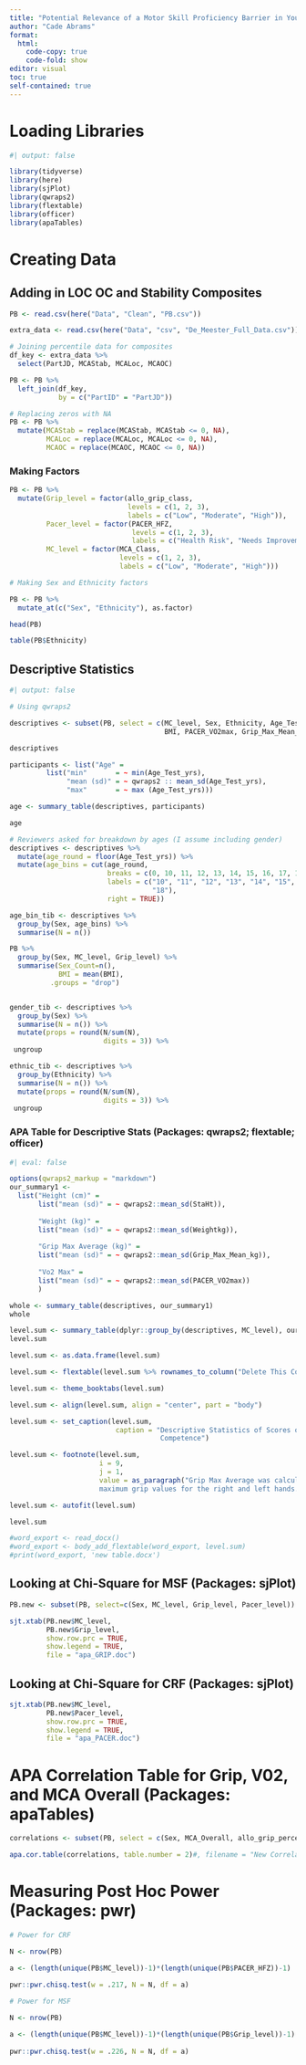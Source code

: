 ```yaml
---
title: "Potential Relevance of a Motor Skill Proficiency Barrier in Youth"
author: "Cade Abrams"
format: 
  html:
    code-copy: true
    code-fold: show
editor: visual
toc: true
self-contained: true
---
```


# Loading Libraries
```r
#| output: false

library(tidyverse)
library(here)
library(sjPlot)
library(qwraps2)
library(flextable)
library(officer)
library(apaTables)
```

# Creating Data

## Adding in LOC OC and Stability Composites

```r
PB <- read.csv(here("Data", "Clean", "PB.csv"))

extra_data <- read.csv(here("Data", "csv", "De_Meester_Full_Data.csv"))

# Joining percentile data for composites
df_key <- extra_data %>% 
  select(PartJD, MCAStab, MCALoc, MCAOC)

PB <- PB %>% 
  left_join(df_key,
            by = c("PartID" = "PartJD"))

# Replacing zeros with NA
PB <- PB %>% 
  mutate(MCAStab = replace(MCAStab, MCAStab <= 0, NA),
         MCALoc = replace(MCALoc, MCALoc <= 0, NA),
         MCAOC = replace(MCAOC, MCAOC <= 0, NA))
```

### Making Factors
```r
PB <- PB %>% 
  mutate(Grip_level = factor(allo_grip_class,
                             levels = c(1, 2, 3),
                             labels = c("Low", "Moderate", "High")),
         Pacer_level = factor(PACER_HFZ,
                              levels = c(1, 2, 3),
                              labels = c("Health Risk", "Needs Improvement", "Healthy")),
         MC_level = factor(MCA_Class,
                           levels = c(1, 2, 3),
                           labels = c("Low", "Moderate", "High")))

# Making Sex and Ethnicity factors

PB <- PB %>% 
  mutate_at(c("Sex", "Ethnicity"), as.factor)

head(PB)

table(PB$Ethnicity)
```

## Descriptive Statistics

```r
#| output: false

# Using qwraps2

descriptives <- subset(PB, select = c(MC_level, Sex, Ethnicity, Age_Test_yrs, StaHt, Weightkg, 
                                      BMI, PACER_VO2max, Grip_Max_Mean_kg))

descriptives

participants <- list("Age" = 
         list("min"       = ~ min(Age_Test_yrs),
              "mean (sd)" = ~ qwraps2 :: mean_sd(Age_Test_yrs),
              "max"       = ~ max (Age_Test_yrs)))

age <- summary_table(descriptives, participants)

age

# Reviewers asked for breakdown by ages (I assume including gender)
descriptives <- descriptives %>% 
  mutate(age_round = floor(Age_Test_yrs)) %>% 
  mutate(age_bins = cut(age_round, 
                        breaks = c(0, 10, 11, 12, 13, 14, 15, 16, 17, 18),
                        labels = c("10", "11", "12", "13", "14", "15", "16", "17", 
                                   "18"),
                        right = TRUE))

age_bin_tib <- descriptives %>% 
  group_by(Sex, age_bins) %>% 
  summarise(N = n())

PB %>%
  group_by(Sex, MC_level, Grip_level) %>%
  summarise(Sex_Count=n(), 
            BMI = mean(BMI),
          .groups = "drop")


gender_tib <- descriptives %>%
  group_by(Sex) %>%
  summarise(N = n()) %>%
  mutate(props = round(N/sum(N), 
                       digits = 3)) %>%
 ungroup

ethnic_tib <- descriptives %>%
  group_by(Ethnicity) %>%
  summarise(N = n()) %>%
  mutate(props = round(N/sum(N), 
                       digits = 3)) %>%
 ungroup
```

### APA Table for Descriptive Stats (Packages: qwraps2; flextable; officer)

```r
#| eval: false

options(qwraps2_markup = "markdown")
our_summary1 <-
  list("Height (cm)" =
       list("mean (sd)" = ~ qwraps2::mean_sd(StaHt)),
       
       "Weight (kg)" =
       list("mean (sd)" = ~ qwraps2::mean_sd(Weightkg)),
       
       "Grip Max Average (kg)" =
       list("mean (sd)" = ~ qwraps2::mean_sd(Grip_Max_Mean_kg)),
       
       "Vo2 Max" =
       list("mean (sd)" = ~ qwraps2::mean_sd(PACER_VO2max))
       )

whole <- summary_table(descriptives, our_summary1)
whole

level.sum <- summary_table(dplyr::group_by(descriptives, MC_level), our_summary1)
level.sum

level.sum <- as.data.frame(level.sum)

level.sum <- flextable(level.sum %>% rownames_to_column("Delete This Column Header"))

level.sum <- theme_booktabs(level.sum)

level.sum <- align(level.sum, align = "center", part = "body")

level.sum <- set_caption(level.sum, 
                          caption = "Descriptive Statistics of Scores on Level of Motor 
                                     Competence")

level.sum <- footnote(level.sum, 
                      i = 9, 
                      j = 1, 
                      value = as_paragraph("Grip Max Average was calculated by averaging 
                      maximum grip values for the right and left hands."))

level.sum <- autofit(level.sum)

level.sum

#word_export <- read_docx()
#word_export <- body_add_flextable(word_export, level.sum)
#print(word_export, 'new table.docx')
```

## Looking at Chi-Square for MSF (Packages: sjPlot)

```r
PB.new <- subset(PB, select=c(Sex, MC_level, Grip_level, Pacer_level))

sjt.xtab(PB.new$MC_level, 
         PB.new$Grip_level, 
         show.row.prc = TRUE, 
         show.legend = TRUE, 
         file = "apa_GRIP.doc")
```

## Looking at Chi-Square for CRF (Packages: sjPlot)

```r
sjt.xtab(PB.new$MC_level, 
         PB.new$Pacer_level, 
         show.row.prc = TRUE, 
         show.legend = TRUE,  
         file = "apa_PACER.doc")
```

# APA Correlation Table for Grip, V02, and MCA Overall (Packages: apaTables)

```r
correlations <- subset(PB, select = c(Sex, MCA_Overall, allo_grip_percentile, PACER_VO2max))

apa.cor.table(correlations, table.number = 2)#, filename = "New Correlation Table.doc")
```

# Measuring Post Hoc Power (Packages: pwr)

```r
# Power for CRF

N <- nrow(PB)

a <- (length(unique(PB$MC_level))-1)*(length(unique(PB$PACER_HFZ))-1)
  
pwr::pwr.chisq.test(w = .217, N = N, df = a)

```

```r
# Power for MSF

N <- nrow(PB)

a <- (length(unique(PB$MC_level))-1)*(length(unique(PB$Grip_level))-1)
  
pwr::pwr.chisq.test(w = .226, N = N, df = a)

```

